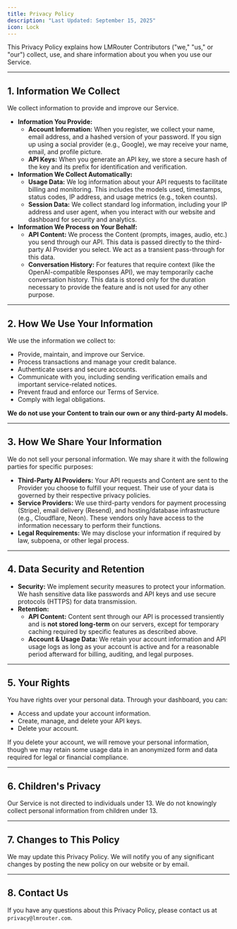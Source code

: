 ```yaml
---
title: Privacy Policy
description: "Last Updated: September 15, 2025"
icon: Lock
---
```


This Privacy Policy explains how LMRouter Contributors ("we," "us," or "our") collect, use, and share information about you when you use our Service.

---

## 1. Information We Collect

We collect information to provide and improve our Service.

* **Information You Provide:**
    * **Account Information:** When you register, we collect your name, email address, and a hashed version of your password. If you sign up using a social provider (e.g., Google), we may receive your name, email, and profile picture.
    * **API Keys:** When you generate an API key, we store a secure hash of the key and its prefix for identification and verification.
* **Information We Collect Automatically:**
    * **Usage Data:** We log information about your API requests to facilitate billing and monitoring. This includes the models used, timestamps, status codes, IP address, and usage metrics (e.g., token counts).
    * **Session Data:** We collect standard log information, including your IP address and user agent, when you interact with our website and dashboard for security and analytics.
* **Information We Process on Your Behalf:**
    * **API Content:** We process the Content (prompts, images, audio, etc.) you send through our API. This data is passed directly to the third-party AI Provider you select. We act as a transient pass-through for this data.
    * **Conversation History:** For features that require context (like the OpenAI-compatible Responses API), we may temporarily cache conversation history. This data is stored only for the duration necessary to provide the feature and is not used for any other purpose.

---

## 2. How We Use Your Information

We use the information we collect to:

* Provide, maintain, and improve our Service.
* Process transactions and manage your credit balance.
* Authenticate users and secure accounts.
* Communicate with you, including sending verification emails and important service-related notices.
* Prevent fraud and enforce our Terms of Service.
* Comply with legal obligations.

**We do not use your Content to train our own or any third-party AI models.**

---

## 3. How We Share Your Information

We do not sell your personal information. We may share it with the following parties for specific purposes:

* **Third-Party AI Providers:** Your API requests and Content are sent to the Provider you choose to fulfill your request. Their use of your data is governed by their respective privacy policies.
* **Service Providers:** We use third-party vendors for payment processing (Stripe), email delivery (Resend), and hosting/database infrastructure (e.g., Cloudflare, Neon). These vendors only have access to the information necessary to perform their functions.
* **Legal Requirements:** We may disclose your information if required by law, subpoena, or other legal process.

---

## 4. Data Security and Retention

* **Security:** We implement security measures to protect your information. We hash sensitive data like passwords and API keys and use secure protocols (HTTPS) for data transmission.
* **Retention:**
    * **API Content:** Content sent through our API is processed transiently and is **not stored long-term** on our servers, except for temporary caching required by specific features as described above.
    * **Account & Usage Data:** We retain your account information and API usage logs as long as your account is active and for a reasonable period afterward for billing, auditing, and legal purposes.

---

## 5. Your Rights

You have rights over your personal data. Through your dashboard, you can:

* Access and update your account information.
* Create, manage, and delete your API keys.
* Delete your account.

If you delete your account, we will remove your personal information, though we may retain some usage data in an anonymized form and data required for legal or financial compliance.

---

## 6. Children's Privacy

Our Service is not directed to individuals under 13. We do not knowingly collect personal information from children under 13.

---

## 7. Changes to This Policy

We may update this Privacy Policy. We will notify you of any significant changes by posting the new policy on our website or by email.

---

## 8. Contact Us

If you have any questions about this Privacy Policy, please contact us at `privacy@lmrouter.com`.
